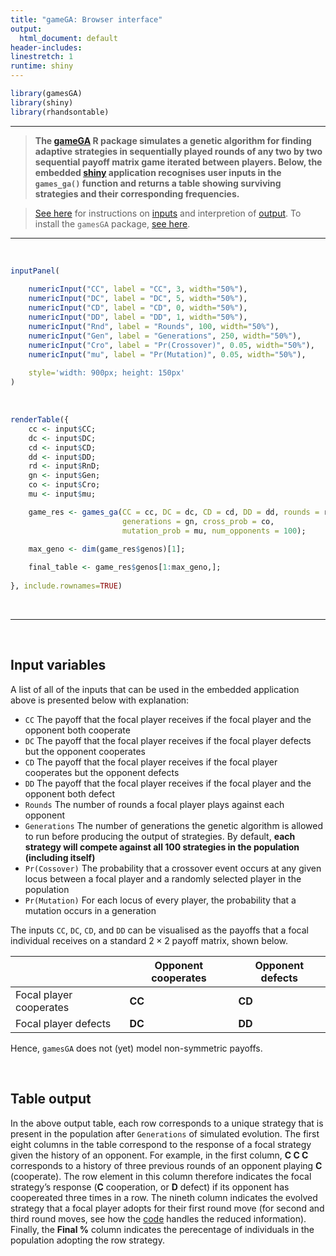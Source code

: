 ```yaml
---
title: "gameGA: Browser interface"
output:
  html_document: default
header-includes:
linestretch: 1
runtime: shiny
---
```


```r
library(gamesGA)
library(shiny)
library(rhandsontable)
```

********************************************************************************

> **The [gameGA](https://github.com/bradduthie/gamesGA) R package simulates a genetic algorithm for finding adaptive strategies in sequentially played rounds of any two by two sequential payoff matrix game iterated between players. Below, the embedded [shiny](https://shiny.rstudio.com/) application recognises user inputs in the `games_ga()` function and returns a table showing surviving strategies and their corresponding frequencies.**

> [See here](#help) for instructions on [inputs](#help) and interpretion of [output](#out). To install the `gamesGA` package, [see here](https://github.com/bradduthie/gamesGA/blob/master/README.md).

********************************************************************************

<br>

```r
inputPanel(
    
    numericInput("CC", label = "CC", 3, width="50%"),
    numericInput("DC", label = "DC", 5, width="50%"),
    numericInput("CD", label = "CD", 0, width="50%"),
    numericInput("DD", label = "DD", 1, width="50%"),
    numericInput("Rnd", label = "Rounds", 100, width="50%"),
    numericInput("Gen", label = "Generations", 250, width="50%"),
    numericInput("Cro", label = "Pr(Crossover)", 0.05, width="50%"),
    numericInput("mu", label = "Pr(Mutation)", 0.05, width="50%"),    
    
    style='width: 900px; height: 150px'
)
```

<br>
    
```r
renderTable({
    cc <- input$CC;
    dc <- input$DC;
    cd <- input$CD;
    dd <- input$DD;
    rd <- input$RnD;
    gn <- input$Gen;
    co <- input$Cro;
    mu <- input$mu;

    game_res <- games_ga(CC = cc, DC = dc, CD = cd, DD = dd, rounds = rd,
                         generations = gn, cross_prob = co, 
                         mutation_prob = mu, num_opponents = 100); 
    
    max_geno <- dim(game_res$genos)[1];

    final_table <- game_res$genos[1:max_geno,];
    
}, include.rownames=TRUE)
```

<br>

********************************************************************************

<br>

<a name="help">Input variables</a>
--------------------------------------------------------------------------------

A list of all of the inputs that can be used in the embedded application above is presented below with explanation:

 - `CC` The payoff that the focal player receives if the focal player and the opponent both cooperate
 - `DC` The payoff that the focal player receives if the focal player defects but the opponent cooperates
 - `CD` The payoff that the focal player receives if the focal player cooperates but the opponent defects
 - `DD` The payoff that the focal player receives if the focal player and the opponent both defect
 - `Rounds` The number of rounds a focal player plays against each opponent
 - `Generations` The number of generations the genetic algorithm is allowed to run before producing the output of strategies. By default, **each strategy will compete against all 100 strategies in the population (including itself)**
 - `Pr(Cossover)` The probability that a crossover event occurs at any given locus between a focal player and a randomly selected player in the population
 - `Pr(Mutation)` For each locus of every player, the probability that a mutation occurs in a generation
 
 The inputs `CC`, `DC`, `CD`, and `DD` can be visualised as the payoffs that a focal individual receives on a standard $2 \times 2$ payoff matrix, shown below.

|                         | Opponent cooperates | Opponent defects |
|-------------------------|---------------------|------------------|
| Focal player cooperates |   **CC**            |  **CD**          |
| Focal player defects    |   **DC**            |  **DD**          |

Hence, `gamesGA` does not (yet) model non-symmetric payoffs.

<br>

<a name="out">Table output</a>
--------------------------------------------------------------------------------

In the above output table, each row corresponds to a unique strategy that is present in the population after `Generations` of simulated evolution. The first eight columns in the table correspond to the response of a focal strategy given the history of an opponent. For example, in the first column, **C C C** corresponds to a history of three previous rounds of an opponent playing **C** (cooperate). The row element in this column therefore indicates the focal strategy's response (**C** cooperation, or **D** defect) if its opponent has coopereated three times in a row. The nineth column indicates the evolved strategy that a focal player adopts for their first round move (for second and third round moves, see how the [code](https://github.com/bradduthie/gamesGA/blob/master/src/fitness.c) handles the reduced information). Finally, the **Final %** column indicates the perecentage of individuals in the population adopting the row strategy.
